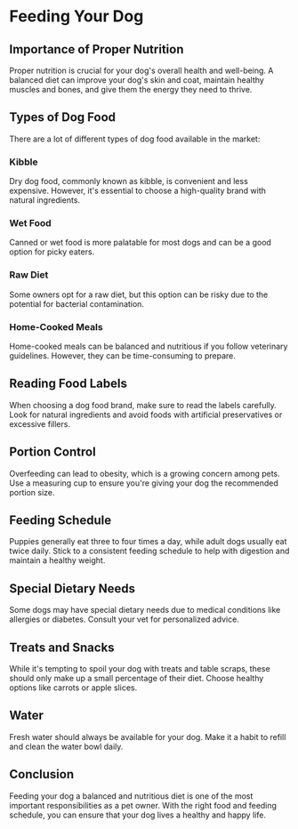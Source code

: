 
# Feeding Your Dog

## Importance of Proper Nutrition

Proper nutrition is crucial for your dog's overall health and well-being. A balanced diet can improve your dog's skin and coat, maintain healthy muscles and bones, and give them the energy they need to thrive.

## Types of Dog Food

There are a lot of different types of dog food available in the market:

### Kibble
Dry dog food, commonly known as kibble, is convenient and less expensive. However, it's essential to choose a high-quality brand with natural ingredients.

### Wet Food
Canned or wet food is more palatable for most dogs and can be a good option for picky eaters.

### Raw Diet
Some owners opt for a raw diet, but this option can be risky due to the potential for bacterial contamination.

### Home-Cooked Meals
Home-cooked meals can be balanced and nutritious if you follow veterinary guidelines. However, they can be time-consuming to prepare.

## Reading Food Labels

When choosing a dog food brand, make sure to read the labels carefully. Look for natural ingredients and avoid foods with artificial preservatives or excessive fillers.

## Portion Control

Overfeeding can lead to obesity, which is a growing concern among pets. Use a measuring cup to ensure you're giving your dog the recommended portion size.

## Feeding Schedule

Puppies generally eat three to four times a day, while adult dogs usually eat twice daily. Stick to a consistent feeding schedule to help with digestion and maintain a healthy weight.

## Special Dietary Needs

Some dogs may have special dietary needs due to medical conditions like allergies or diabetes. Consult your vet for personalized advice.

## Treats and Snacks

While it's tempting to spoil your dog with treats and table scraps, these should only make up a small percentage of their diet. Choose healthy options like carrots or apple slices.

## Water

Fresh water should always be available for your dog. Make it a habit to refill and clean the water bowl daily.

## Conclusion

Feeding your dog a balanced and nutritious diet is one of the most important responsibilities as a pet owner. With the right food and feeding schedule, you can ensure that your dog lives a healthy and happy life.
